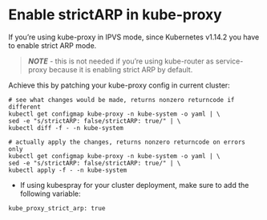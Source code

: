 # Enable strictARP in kube-proxy

If you’re using kube-proxy in IPVS mode, since Kubernetes v1.14.2 you have to enable strict ARP mode.

> _**NOTE**_ - this is not needed if you’re using kube-router as service-proxy because it is enabling strict ARP by default.

Achieve this by patching your kube-proxy config in current cluster:

```
# see what changes would be made, returns nonzero returncode if different
kubectl get configmap kube-proxy -n kube-system -o yaml | \
sed -e "s/strictARP: false/strictARP: true/" | \
kubectl diff -f - -n kube-system

# actually apply the changes, returns nonzero returncode on errors only
kubectl get configmap kube-proxy -n kube-system -o yaml | \
sed -e "s/strictARP: false/strictARP: true/" | \
kubectl apply -f - -n kube-system
```

* If using kubespray for your cluster deployment, make sure to add the following variable:

```
kube_proxy_strict_arp: true
```
